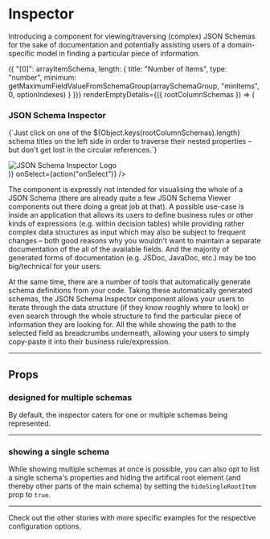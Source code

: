 


<Meta title='Inspector' component={Inspector} />

# Inspector

Introducing a component for viewing/traversing (complex) JSON Schemas for the sake of documentation and potentially assisting users of a domain-specific model in finding a particular piece of information.

<Preview>
    <Story name="show-case">
        <Inspector
            schemas={{
                "Meta Core JSON Schema": { $ref: "http://json-schema.org/draft-07/schema#" },
                "Meta Hyper JSON Schema": { $ref: "http://json-schema.org/draft-07/hyper-schema#" },
                "Meta Links JSON Schema": { $ref: "http://json-schema.org/draft-07/links#" }
            }}
            referenceSchemas={[metaSchema, hyperMetaSchema, linksMetaSchema]}
            searchOptions={{
                fields: ["title", "description"],
                byPropertyName: true
            }}
            buildArrayProperties={(arrayItemSchema, arraySchemaGroup, optionIndexes) => ({
                "[0]": arrayItemSchema,
                length: {
                    title: "Number of Items",
                    type: "number",
                    minimum: getMaximumFieldValueFromSchemaGroup(arraySchemaGroup, "minItems", 0, optionIndexes)
                }
            })}
            renderEmptyDetails={({ rootColumnSchemas }) => (
                <div style={{ padding: "0.5em 1em 0" }}>
                    <h3>JSON Schema Inspector</h3>
                    <p>
                        {`Just click on one of the ${Object.keys(rootColumnSchemas).length} schema titles
                            on the left side in order to traverse their nested properties
                            – but don't get lost in the circular references.`}
                    </p>
                    <img
                        src="https://raw.githubusercontent.com/CarstenWickner/react-jsonschema-inspector/master/logo.svg?sanitize=true"
                        alt="JSON Schema Inspector Logo"
                        style={{ width: "70%", margin: "0 15%" }}
                    />
                </div>
            )}
            onSelect={action("onSelect")}
        />
    </Story>
</Preview>

The component is expressly not intended for visualising the whole of a JSON Schema (there are already quite a few JSON Schema Viewer components out there doing a great job at that). A possible use-case is inside an application that allows its users to define business rules or other kinds of expressions (e.g. within decision tables) while providing rather complex data structures as input which may also be subject to frequent changes – both good reasons why you wouldn't want to maintain a separate documentation of the all of the available fields. And the majority of generated forms of documentation (e.g. JSDoc, JavaDoc, etc.) may be too big/technical for your users.

At the same time, there are a number of tools that automatically generate schema definitions from your code. Taking these automatically generated schemas, the JSON Schema Inspector component allows your users to iterate through the data structure (if they know roughly where to look) or even search through the whole structure to find the particular piece of information they are looking for. All the while showing the path to the selected field as breadcrumbs underneath, allowing your users to simply copy-paste it into their business rule/expression.

----

## Props

<Props of={Inspector} />

### designed for multiple schemas
By default, the inspector caters for one or multiple schemas being represented.

<Preview>
    <Story name="designed for multiple schemas">
        <Inspector
            schemas={{ "Meta Core JSON Schema": metaSchema }}
            defaultSelectedItems={["Meta Core JSON Schema", "$schema"]}
        />
    </Story>
</Preview>

----

### showing a single schema
While showing multiple schemas at once is possible, you can also opt to list a single schema's properties
and hiding the artifical root element (and thereby other parts of the main schema) by setting the `hideSingleRootItem` prop to `true`.

<Preview>
    <Story name="showing a single schema">
        <Inspector
            schemas={{ "Meta Core JSON Schema": metaSchema }}
            defaultSelectedItems={["$schema"]}
            hideSingleRootItem={true}
        />
    </Story>
</Preview>

----

Check out the other stories with more specific examples for the respective configuration options.
